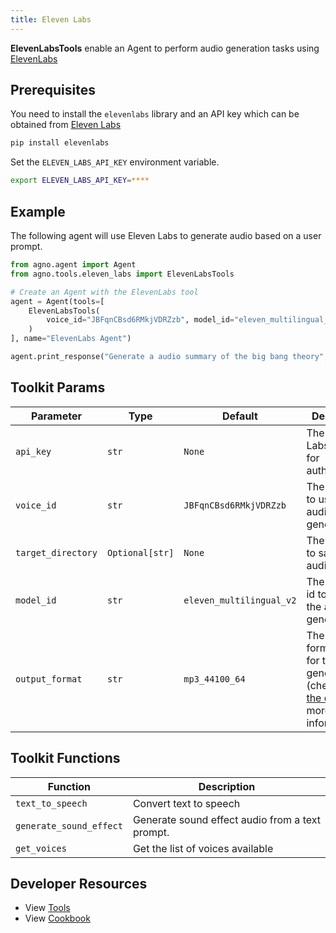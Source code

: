 ```yaml
---
title: Eleven Labs
---
```


**ElevenLabsTools** enable an Agent to perform audio generation tasks using [ElevenLabs](https://elevenlabs.io/docs/product/introduction)

## Prerequisites

You need to install the `elevenlabs` library and an API key which can be obtained from [Eleven Labs](https://elevenlabs.io/)

```bash
pip install elevenlabs
```

Set the `ELEVEN_LABS_API_KEY` environment variable.

```bash
export ELEVEN_LABS_API_KEY=****
```

## Example

The following agent will use Eleven Labs to generate audio based on a user prompt.

```python cookbook/agent_concepts/tools/eleven_labs_tools.py
from agno.agent import Agent
from agno.tools.eleven_labs import ElevenLabsTools

# Create an Agent with the ElevenLabs tool
agent = Agent(tools=[
    ElevenLabsTools(
        voice_id="JBFqnCBsd6RMkjVDRZzb", model_id="eleven_multilingual_v2", target_directory="audio_generations"
    )
], name="ElevenLabs Agent")

agent.print_response("Generate a audio summary of the big bang theory", markdown=True)
```

## Toolkit Params

| Parameter          | Type            | Default                  | Description                                                                                                                                                                    |
| ------------------ | --------------- | ------------------------ | ------------------------------------------------------------------------------------------------------------------------------------------------------------------------------ |
| `api_key`          | `str`           | `None`                   | The Eleven Labs API key for authentication                                                                                                                                     |
| `voice_id`         | `str`           | `JBFqnCBsd6RMkjVDRZzb`   | The voice ID to use for the audio generation                                                                                                                                   |
| `target_directory` | `Optional[str]` | `None`                   | The directory to save the audio file                                                                                                                                           |
| `model_id`         | `str`           | `eleven_multilingual_v2` | The model's id to use for the audio generation                                                                                                                                 |
| `output_format`    | `str`           | `mp3_44100_64`           | The output format to use for the audio generation (check out [the docs](https://elevenlabs.io/docs/api-reference/text-to-speech#parameter-output-format) for more information) |

## Toolkit Functions

| Function                | Description                                     |
| ----------------------- | ----------------------------------------------- |
| `text_to_speech`        | Convert text to speech                          |
| `generate_sound_effect` | Generate sound effect audio from a text prompt. |
| `get_voices`            | Get the list of voices available                |

## Developer Resources

- View [Tools](https://github.com/AgnoAgi/agno/blob/main/libs/agno/agno/tools/eleven_labs.py)
- View [Cookbook](https://github.com/AgnoAgi/agno/blob/main/cookbook/agent_concepts/tools/eleven_labs_tools.py)
